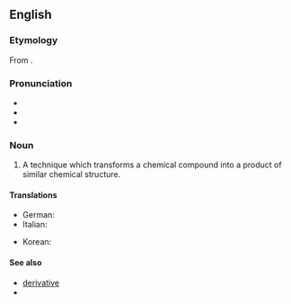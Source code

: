==English==

===Etymology===
From {{suffix|en|derivatize|ation}}.

===Pronunciation===
* {{IPA|en|/dəˌɹɪvətəˈzeɪʃən/}}
* {{hyph|en|de|riv|a|ti|za|tion}}
* {{rhymes|en|eɪʃən}}

===Noun===
{{en-noun}}

# {{lb|en|chemistry}} A technique which transforms a chemical compound into a product of similar chemical structure.

====Translations====
{{trans-top|technique for transforming a chemical}}
* German: {{t|de|Derivatisierung|f}}
* Italian: {{t|it|derivatizzazione|f}}
{{trans-mid}}
* Korean: {{t|ko|유도체화}}
{{trans-bottom}}

====See also====
* [[derivative]]
* {{pedia}}